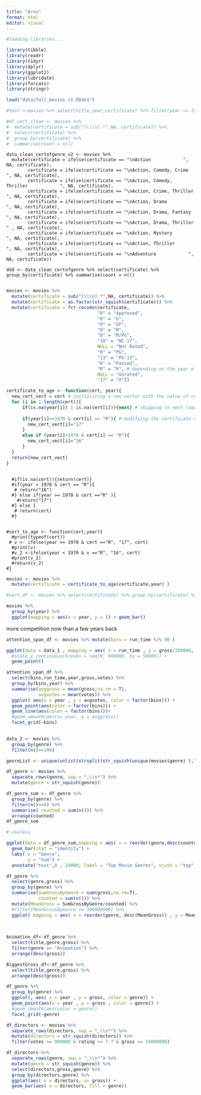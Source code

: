 ```yaml
---
title: "Arno"
format: html
editor: visual
---
```


##########################################################################################################################
##########################################################################################################################
##########################################################################################################################
```r
#loading libraries...

library(tibble)
library(readr)
library(tidyr)
library(dplyr)
library(ggplot2)
library(lubridate)
library(forcats)
library(stringr)
```

```r
load("data/full_movies_v1.RData")
```

```r
#test <-movies %>% select(title,year,certificate) %>% filter(year <= 1970 & certificate == "R" | certificate == "X")
```

```r
#df_cert_clean <- movies %>% 
#  mutate(certificate = sub("[\\\n].*",NA, certificate)) %>% 
#  select(certificate) %>% 
#  group_by(certificate) %>% 
#  summarise(count = n())
```

```{}
data_clean_certofgenre_v2 <- movies %>% 
  mutate(certificate = ifelse(certificate == "\nAction            ", NA, certificate), 
        certificate = ifelse(certificate == "\nAction, Comedy, Crime            ", NA, certificate),
        certificate = ifelse(certificate == "\nAction, Comedy, Thriller            ", NA, certificate),
        certificate = ifelse(certificate == "\nAction, Crime, Thriller            ", NA, certificate),
        certificate = ifelse(certificate == "\nAction, Drama            ", NA, certificate),
        certificate = ifelse(certificate == "\nAction, Drama, Fantasy            ", NA, certificate),
        certificate = ifelse(certificate == "\nAction, Drama, Thriller            " , NA, certificate),
        certificate = ifelse(certificate == "\nAction, Mystery            ", NA, certificate),
        certificate = ifelse(certificate == "\nAction, Thriller            ", NA, certificate),
        certificate = ifelse(certificate == "\nAdventure            ", NA, certificate))

ddd <- data_clean_certofgenre %>% select(certificate) %>% group_by(certificate) %>% summarise(count = n()) 
  
```

```r
movies <- movies %>% 
  mutate(certificate = sub("[\\\n].*",NA, certificate)) %>% 
  mutate(certificate = as.factor(str_squish(certificate))) %>%
  mutate(certificate = fct_recode(certificate, 
                                  "0" = "Approved",
                                  "0" = "G",
                                  "0" = "GP",
                                  "0" = "M",
                                  "0" = "M/PG",
                                  "18" = "NC-17", 
                                  NULL = "Not Rated",
                                  "0" = "PG",
                                  "13" = "PG-13", 
                                  "0" = "Passed",
                                  "R" = "R", # depending on the year of release of the movie the certificate corresponds to a different age, it will be dealt with in a later function.
                                  NULL = "Unrated",
                                  "17" = "X"))
```

```r
certificate_to_age <- function(cert, year){
  new_cert_vect = cert # initializing a new vector with the value of certificate
  for (i in 1:length(cert)){
      if(is.na(year[i]) | is.na(cert[i])){next} # skipping to next loop if either value is NA
    
      if(year[i]>=1970 & cert[i] == "R"){ # modifying the certificate value "R" to 17 if the year is above 1970
        new_cert_vect[i]="17"
      }
      else if (year[i]<1970 & cert[i] == "R"){
        new_cert_vect[i]="16"
      }
  }
  return(new_cert_vect)  
}
```

```{}
  
  #if(is.na(cert)){return(cert)}
  #if(year < 1970 & cert == "R"){
   # return("16")
  #} else if(year >= 1970 & cert =="R" ){
    #return("17")
  #} else {
   # return(cert)
  #}


#cert_to_age <- function(cert,year){
  #print(typeof(cert))
 # v <- ifelse(year >= 1970 & cert =="R", "17", cert)
  #print(v)
  #v_2 <-ifelse(year < 1970 & v =="R", "16", cert)
  #print(v_2)
  #return(v_2)
#}
```

```r
movies <- movies %>%
  mutate(certificate = certificate_to_age(certificate,year) ) 

#cert_df <- movies %>% select(certificate) %>% group_by(certificate) %>% summarise(count = n()) 
```





```r
movies %>% 
  group_by(year) %>%
  ggplot(mapping = aes(x = year, y = )) + geom_bar()

```

more competition now than a few years back

```r
attention_span_df <- movies %>% mutate(bins = run_time %/% 90 )

ggplot(data = data_1 , mapping = aes( x = run_time , y = gross/100000, color = year )) +
  #scale_y_continuous(breaks = seq(0, 600000, by = 50000)) +
  geom_point() 
```
```r
attention_span_df %>% 
  select(bins,run_time,year,gross,votes) %>%
  group_by(bins,year) %>%
  summarise(avggross = mean(gross,na.rm = T),
            avgvotes = mean(votes)) %>%
  ggplot( aes(x = year , y = avgvotes, color = factor(bins))) +
  geom_point(aes(color = factor(bins))) +
  geom_line(aes(color = factor(bins)))+
  #geom_smooth(aes(x= year, y = avggross))
  facet_grid(~bins)
  
```


```r
data_2 <- movies %>%
  group_by(genre) %>%
  filter(n()>=100)
```

```r
genreList <- unique(unlist(strsplit(str_squish(unique(movies$genre) ),"," )))

df_genre <- movies %>%
  separate_rows(genre, sep = ",\\s*") %>%
  mutate(genre = str_squish(genre))
```

```r
df_genre_sum <- df_genre %>%
  group_by(genre) %>%
  filter(n()>=0) %>%
  summarise( counted = sum(n())) %>%
  arrange(counted)
df_genre_sum

# useless
```


```r
ggplot(data = df_genre_sum,mapping = aes( x = reorder(genre,desc(counted)), y = counted ))+
  geom_bar(stat = "identity") + 
  labs( x = "Genre",
        y = "Sum") +
  annotate("text",8 , 24000, label = "Top Movie Genres", vjust = "top", hjust = "right")
```
```r
df_genre %>%
  select(genre,gross) %>%
  group_by(genre) %>% 
  summarise(SumGrossByGenre = sum(gross,na.rm=T),
            counted = sum(n())) %>%
  mutate(MeanGross = SumGrossByGenre/counted) %>%
  #filter(MeanGrossByGenre >= 300000000) %>%
  ggplot( mapping = aes( x = reorder(genre, desc(MeanGross)) , y = MeanGross)) + geom_bar(stat = "identity") + labs( x = "Genre")
  
  
```

```r
Animation_df<-df_genre %>% 
  select(title,genre,gross) %>%
  filter(genre == "Animation") %>%
  arrange(desc(gross))
```

```r
BiggestGross_df<-df_genre %>% 
  select(title,genre,gross) %>%
  arrange(desc(gross))
```

```r
df_genre %>%
  group_by(genre) %>%
  ggplot(, aes( x = year , y = gross, color = genre)) + 
  geom_point(aes(x = year , y = gross , color = genre)) +
  #geom_smooth(aes(color = genre))
  facet_grid(~genre)

```





```r
df_directors <- movies %>%
  separate_rows(directors, sep = ",\\s*") %>%
  mutate(directors = str_squish(directors)) %>%
  filter(votes >= 900000 & rating >= 7.7 & gross >= 10000000)
```

```r
df_directors %>%
  separate_rows(genre, sep = ",\\s*") %>%
  mutate(genre = str_squish(genre)) %>%
  select(directors,gross,genre) %>%
  group_by(directors,genre) %>%
  ggplot(aes( x = directors, y= gross)) +
  geom_bar(aes( x = directors, fill = genre))
```
